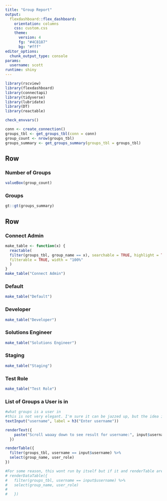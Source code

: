 ```yaml
---
title: "Group Report"
output:
  flexdashboard::flex_dashboard:
    orientation: columns
    css: custom.css
    theme:
      version: 4
      fg: "#4C8187"
      bg: "#fff"
editor_options: 
  chunk_output_type: console
params:
  username: scott
runtime: shiny
---
```


```r
library(rscview)
library(flexdashboard)
library(connectapi)
library(tidyverse)
library(lubridate)
library(DT)
library(reactable)
```

```r
check_envvars()
```

```r

conn <- create_connection()
groups_tbl <- get_groups_tbl(conn = conn)
group_count <- nrow(groups_tbl)
groups_summary <- get_groups_summary(groups_tbl = groups_tbl)
```


Row 
-----------------------------------------------------------------------

### Number of Groups

```r
valueBox(group_count)
```

### Groups

```r
gt::gt(groups_summary)
```


Row{.tabset .tabset-fade}
-------------------------------------
   
### Connect Admin
```r
make_table <- function(x) {
  reactable(
  filter(groups_tbl, group_name == x), searchable = TRUE, highlight = TRUE,
  filterable = TRUE, width = "100%"
  )
}
make_table("Connect Admin")

```

### Default
```r
make_table("Default")
```

### Developer
```r

make_table("Developer")
```

### Solutions Engineer
```r
make_table("Solutions Engineer")
```

### Staging 
```r
make_table("Staging")
```

### Test Role
```r
make_table("Test Role")
```

### List of Groups a User is in  
```r
#what groups is a user in
#this is not very elegant. I'm sure it can be jazzed up, but the idea is have an interactive means of finding groups a person is in
textInput("username", label = h3("Enter username"))

renderText({ 
    paste("Scroll waaay down to see result for username:", input$username)
  })

renderTable({
  filter(groups_tbl, username == input$username) %>%
  select(group_name, user_role)
})

#For some reason, this wont run by itself but if it and renderTable are active, both will run. 
# renderDataTable({
#   filter(groups_tbl, username == input$username) %>%
#   select(group_name, user_role)
#   
#   })

```

